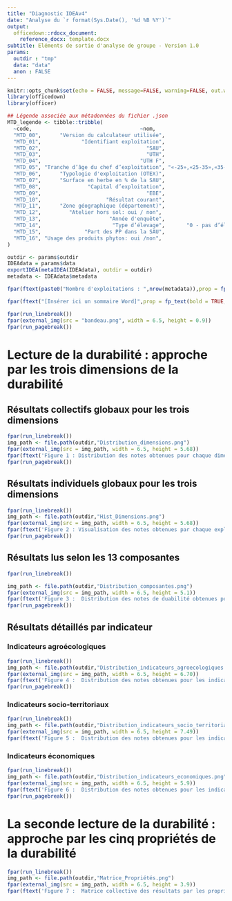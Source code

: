 ```yaml
---
title: "Diagnostic IDEAv4"
date: "Analyse du `r format(Sys.Date(), '%d %B %Y')`"
output: 
  officedown::rdocx_document:
    reference_docx: template.docx
subtitle: Eléments de sortie d'analyse de groupe - Version 1.0
params:
  outdir : "tmp"
  data: "data"
  anon : FALSE
---
```


```r
knitr::opts_chunk$set(echo = FALSE, message=FALSE, warning=FALSE, out.width = "100%", fig.align = "center",crop = TRUE)
library(officedown)
library(officer)
```

```r
## Légende associée aux métadonnées du fichier .json
MTD_legende <- tibble::tribble(
  ~code,                                   ~nom,                                                      ~etendue,
  "MTD_00",      "Version du calculateur utilisée",                                                    "Alpha 10",
  "MTD_01",             "Identifiant exploitation",                                                       "Num 6",
  "MTD_02",                                  "SAU",                                           "0 à 10 000 (2 dc)",
  "MTD_03",                                  "UTH",                                           "0 à 10 000 (2 dc)",
  "MTD_04",                                "UTH F",                                              "0 à 100 (2 dc)",
  "MTD_05", "Tranche d’âge du chef d’exploitation", "«-25»,«25-35»,«35-45», «45-55»,«55-65» et «65+»",
  "MTD_06",      "Typologie d'exploitation (OTEX)",                                       "Codes OTEX simplifiés",
  "MTD_07",      "Surface en herbe en % de la SAU",                                              "0 à 100 (2 dc)",
  "MTD_08",               "Capital d’exploitation",                                             "0 à 100000 000",
  "MTD_09",                                  "EBE",                                    "– 1000 000 à 10000 000",
  "MTD_10",                     "Résultat courant",                                    "– 1000 000 à 10000 000",
  "MTD_11",      "Zone géographique (département)",                                      "liste des départements",
  "MTD_12",         "Atelier hors sol: oui / non",                                                      "0 ou 1",
  "MTD_13",                      "Année d'enquête",                                                       "Num 4",
  "MTD_14",                       "Type d’élevage",       "0 - pas d’élevage / 1 – monogastrique / 2 - herbivore",
  "MTD_15",              "Part des PP dans la SAU",                                              "0 à 100 (2 dc)",
  "MTD_16", "Usage des produits phytos: oui /non",                                                      "0 ou 1"
)

```

```r
outdir <- params$outdir
IDEAdata = params$data
exportIDEA(metaIDEA(IDEAdata), outdir = outdir)
metadata <- IDEAdata$metadata
```

```r
fpar(ftext(paste0("Nombre d'exploitations : ",nrow(metadata)),prop = fp_text(bold = TRUE)), fp_p = fp_par(padding = 20,text.align = "center"))
```

```r
fpar(ftext("[Insérer ici un sommaire Word]",prop = fp_text(bold = TRUE, italic = TRUE)), fp_p = fp_par(padding = 20,text.align = "center"))
```

```r
fpar(run_linebreak())
fpar(external_img(src = "bandeau.png", width = 6.5, height = 0.9))
fpar(run_pagebreak())
```

# Lecture de la durabilité : approche par les trois dimensions de la durabilité

## Résultats collectifs globaux pour les trois dimensions

```r
fpar(run_linebreak())
img_path <- file.path(outdir,"Distribution_dimensions.png")
fpar(external_img(src = img_path, width = 6.5, height = 5.68))
fpar(ftext('Figure 1 : Distribution des notes obtenues pour chaque dimension de la durabilité',prop = fp_text(italic = TRUE)), fp_p = fp_par(padding = 20,text.align = "center"))
fpar(run_pagebreak())
```


## Résultats individuels globaux pour les trois dimensions

```r
fpar(run_linebreak())
img_path <- file.path(outdir,"Hist_Dimensions.png")
fpar(external_img(src = img_path, width = 6.5, height = 5.68))
fpar(ftext('Figure 2 : Visualisation des notes obtenues par chaque exploitation pour chaque dimension de la durabilité',prop = fp_text(italic = TRUE)), fp_p = fp_par(padding = 20,text.align = "center"))
fpar(run_pagebreak())
```

## Résultats lus selon les 13 composantes

```r
fpar(run_linebreak())

img_path <- file.path(outdir,"Distribution_composantes.png")
fpar(external_img(src = img_path, width = 6.5, height = 5.1))
fpar(ftext('Figure 3 :  Distribution des notes de duabilité obtenues pour chaque composante',prop = fp_text(italic = TRUE)), fp_p = fp_par(padding = 20,text.align = "center"))
fpar(run_pagebreak())
```

## Résultats détaillés par indicateur

### Indicateurs agroécologiques

```r
fpar(run_linebreak())
img_path <- file.path(outdir,"Distribution_indicateurs_agroecologiques.png")
fpar(external_img(src = img_path, width = 6.5, height = 6.70))
fpar(ftext('Figure 4 :  Distribution des notes obtenues pour les indicateurs agroécologiques, regroupés par composante',prop = fp_text(italic = TRUE)), fp_p = fp_par(padding = 20,text.align = "center"))
fpar(run_pagebreak())
```

### Indicateurs socio-territoriaux

```r
fpar(run_linebreak())
img_path <- file.path(outdir,"Distribution_indicateurs_socio_territoriaux.png")
fpar(external_img(src = img_path, width = 6.5, height = 7.49))
fpar(ftext('Figure 5 :  Distribution des notes obtenues pour les indicateurs socio-territoriaux, regroupés par composante',prop = fp_text(italic = TRUE)), fp_p = fp_par(padding = 20,text.align = "center"))
```

### Indicateurs économiques

```r
fpar(run_linebreak())
img_path <- file.path(outdir,"Distribution_indicateurs_economiques.png")
fpar(external_img(src = img_path, width = 6.5, height = 5.9))
fpar(ftext('Figure 6 :  Distribution des notes obtenues pour les indicateurs économiques, regroupés par composante',prop = fp_text(italic = TRUE)), fp_p = fp_par(padding = 20,text.align = "center"))
fpar(run_pagebreak())
```

# La seconde lecture de la durabilité : approche par les cinq propriétés de la durabilité

```r
fpar(run_linebreak())
img_path <- file.path(outdir,"Matrice_Propriétés.png")
fpar(external_img(src = img_path, width = 6.5, height = 3.9))
fpar(ftext('Figure 7 :  Matrice collective des résultats par les propriétés',prop = fp_text(italic = TRUE)), fp_p = fp_par(padding = 20,text.align = "center"))
```
